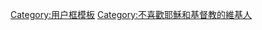 {{Userbox
  |border-c = #000000
  |border-s = 1
  |id-c     = #000000
  |id-fc    = #ff0000
  |id-s     =10
  |info-c   = #e7f2fd
  |info-fc  = #ff0000
  |info-s   =10
  |id       = NO <s>Jehovah<br />Jesus</s>
  |info     = 這個用戶不喜歡和'''[[耶和華|<span style="color:#ff0000;">耶和華</span>]]'''以及'''[[耶穌|<span style="color:#ff0000;">耶穌</span>]]'''有關的宗教。

}}
<noinclude>[[Category:用户框模板]]</noinclude>
<includeonly>[[Category:不喜歡耶穌和基督教的維基人]]</includeonly>